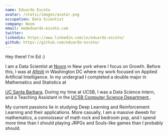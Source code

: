 ```yaml
---
name: Eduardo Escoto
avatar: /static/images/avatar.png
occupation: Data Scientist
company: Noom
email: me@eduardo-escoto.com
twitter:
linkedin: https://www.linkedin.com/in/eduardo-escoto/
github: https://github.com/eduardo-escoto/
---
```


Hey there! I&apos;m Ed :)

I am a Data Scientist at [Noom](https://www.noom.com/)
in New york where I focus on Growth. Before this, I was at <a href="https://afiniti.com">Afiniti</a> in Washington DC
where my work focused on Applied Artificial Intelligence. In my
undergrad I completed a double major in Mathematics and Statistics at

<a href="https://www.ucsb.edu/">UC Santa Barbara</a>. During my time at UCSB, I was a Data Science
Intern, and a Teaching Assistant in the <a href="https://cs.ucsb.edu/">
  UCSB Computer Science Department
</a>.

My current passions lie in studying Deep Learning and Reinforcement Learning and their applications.
More casually, I am a massive dweeb for mathematics, a connoisseur of
math rock and bedroom pop, and I spend more time than I should playing
JRPGs and Souls-like games than I probably should.
